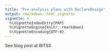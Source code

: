 ```yaml
---
title: "Pre-analysis plans with DeclareDesign"
output: rmarkdown::html_vignette
vignette: >
  %\VignetteIndexEntry{PAP}
  %\VignetteEngine{knitr::rmarkdown}
  %\VignetteEncoding{UTF-8}
---
```


See blog post at BITSS

